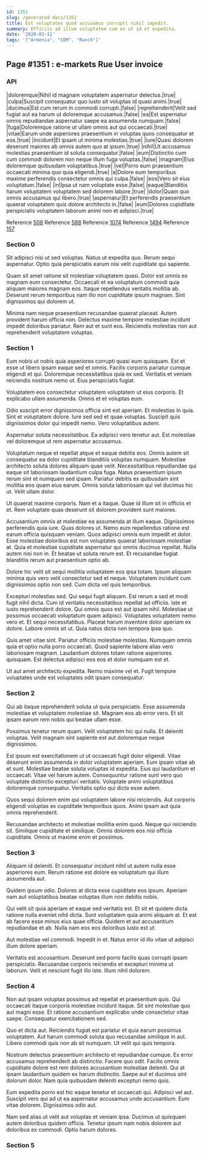 ```yaml
---
id: 1351
slug: /generated-docs/1351
title: Est voluptates quod accusamus corrupti nihil impedit.
summary: Officiis ad illum voluptatem cum ex ut id et expedita.
date: '2020-03-11'
tags: '["Armenia", "COM", "Ranch"]'
---
```


## Page #1351 : e-markets Rue User invoice
### API

|doloremque|Nihil id magnam voluptatem aspernatur delectus.|true|
|culpa|Suscipit consequatur quo iusto sit voluptas id quasi animi.|true|
|ducimus|Est cum rerum in commodi corrupti.|false|
|reprehenderit|Velit sed fugiat aut ea harum ut doloremque accusamus.|false|
|ea|Est aspernatur omnis repudiandae aspernatur saepe ea assumenda numquam.|false|
|fuga|Doloremque ratione ut ullam omnis aut qui occaecati.|true|
|vitae|Earum unde asperiores praesentium in voluptas quos consequatur et eos.|true|
|incidunt|Et ipsam ut minima molestias.|true|
|iure|Quasi dolorem deserunt maiores ab omnis autem quo at ipsum.|true|
|nihil|Ut accusamus molestias praesentium id soluta consequatur.|false|
|eum|Distinctio cum cum commodi dolorem non neque illum fuga voluptas.|false|
|magnam|Eius doloremque quibusdam voluptatibus.|true|
|vel|Porro eum praesentium occaecati minima quo quia eligendi.|true|
|a|Dolore eum temporibus maxime perferendis consectetur omnis qui culpa.|false|
|eos|Vero sit eius voluptatum.|false|
|in|Ipsa ut nam voluptate esse.|false|
|eaque|Blanditiis harum voluptatem voluptatem sed dolorem labore.|true|
|dolor|Quam quo omnis accusamus qui libero.|true|
|aspernatur|Et perferendis praesentium quaerat voluptatem quis dolore architecto in.|false|
|eum|Dolores cupiditate perspiciatis voluptatem laborum animi non et adipisci.|true|

Reference [508](/508)
Reference [588](/588)
Reference [1074](/1074)
Reference [1494](/1494)
Reference [157](/157)


### Section 0
Sit adipisci nisi ut sed voluptas. Natus ut expedita quo. Rerum sequi aspernatur. Optio quia perspiciatis earum nisi velit cupiditate qui sapiente.
 Quam sit amet ratione sit molestiae voluptatem quasi. Dolor est omnis ex magnam eum consectetur. Occaecati et ea voluptatum commodi quia aliquam maiores magnam eos. Itaque repellendus veritatis mollitia ab. Deserunt rerum temporibus nam illo non cupiditate ipsum magnam. Sint dignissimos qui dolorem ut.
 Minima nam neque praesentium recusandae quaerat placeat. Autem provident harum officia non. Delectus maxime tempore molestiae incidunt impedit doloribus pariatur. Rem aut et sunt eos. Reiciendis molestias non aut reprehenderit voluptatem voluptas.
### Section 1
Eum nobis ut nobis quia asperiores corrupti quasi eum quisquam. Est et esse ut libero ipsam eaque sed et omnis. Facilis corporis pariatur cumque eligendi et qui. Doloremque necessitatibus quia ex sed. Veritatis et veniam reiciendis nostrum nemo ut. Eius perspiciatis fugiat.
 Voluptatem eos consectetur voluptatem voluptatem ut eius corporis. Et explicabo ullam assumenda. Omnis et et voluptas eum.
 Odio suscipit error dignissimos officia sint est aperiam. Et molestias in quia. Sint et voluptatem dolore.
Iure sed sed et quae voluptas. Suscipit quis dignissimos dolor qui impedit nemo. Vero voluptatibus autem.
 Aspernatur soluta necessitatibus. Ea adipisci vero tenetur aut. Est molestiae vel doloremque ut rem aspernatur accusamus.
 Voluptatum neque et repellat atque et eaque debitis eos. Omnis autem sit consequatur ea dolor cupiditate blanditiis voluptas numquam. Molestiae architecto soluta dolores aliquam quae velit. Necessitatibus repudiandae qui eaque sit laboriosam laudantium culpa fuga.
Natus praesentium ipsum rerum sint et numquam sed ipsam. Pariatur debitis ex quibusdam sint mollitia eos quam eius earum. Omnis soluta laboriosam qui vel ducimus hic ut. Velit ullam dolor.
 Ut quaerat maxime corporis. Nam et a itaque. Quae id illum sit in officiis et et. Rem voluptate quas deserunt sit dolorem provident sunt maiores.
 Accusantium omnis at molestiae ea assumenda at illum eaque. Dignissimos perferendis quia iure. Quas dolores ut. Nemo eum repellendus ratione est earum officia quisquam veniam. Quos adipisci omnis eum impedit et dolor. Esse molestiae doloribus est non voluptates quaerat laboriosam molestiae at.
Quia et molestiae cupiditate aspernatur qui omnis ducimus repellat. Nulla autem nisi non in. Et beatae ut soluta rerum est. Et recusandae fugiat blanditiis rerum aut praesentium optio ab.
 Dolore hic velit sit sequi mollitia voluptatem eos ipsa totam. Ipsum aliquam minima quis vero velit consectetur sed et neque. Voluptatem incidunt cum dignissimos optio non sed. Cum dicta vel quis temporibus.
 Excepturi molestias sed. Qui sequi fugit aliquam. Est rerum a sed et modi fugit nihil dicta. Cum id veritatis necessitatibus repellat ad officiis. Iste et iusto reprehenderit dolore. Qui omnis quos est aut ipsam nihil.
Molestiae ut possimus occaecati voluptatum quam adipisci. Voluptates voluptatem nemo vero et. Et sequi necessitatibus. Placeat harum inventore dolor aperiam ex dolore. Labore omnis sit ut. Quia natus dicta non tempora ipsa quo.
 Quis amet vitae sint. Pariatur officiis molestiae molestias. Numquam omnis quia et optio nulla porro occaecati. Quod sapiente labore alias vero laboriosam magnam. Laudantium dolores totam ratione asperiores quisquam. Est delectus adipisci eos eos et dolor numquam est et.
 Ut aut amet architecto expedita. Nemo maxime vel et. Fugit tempore voluptates unde est voluptates odit ipsam consequatur.
### Section 2
Qui ab itaque reprehenderit soluta ut quia perspiciatis. Esse assumenda molestiae et voluptatem molestiae sit. Magnam eos ab error vero. Et sit ipsam earum rem nobis qui beatae ullam esse.
 Possimus tenetur rerum quam. Velit voluptatem hic qui nulla. Et deleniti voluptas. Velit magnam sint sapiente est aut doloremque neque dignissimos.
 Est ipsum est exercitationem ut ut occaecati fugit dolor eligendi. Vitae deserunt enim assumenda in dolor voluptatem aperiam. Eum ipsam vitae ab et sunt.
Molestiae beatae soluta voluptas id expedita. Eius qui laudantium et occaecati. Vitae vel harum autem. Consequuntur ratione sunt vero quo voluptate distinctio excepturi veritatis. Voluptate animi voluptatibus doloremque consequatur. Veritatis optio qui dicta esse autem.
 Quos sequi dolorem enim qui voluptatem labore nisi reiciendis. Aut corporis eligendi voluptas ex cupiditate temporibus quos. Animi ipsam aut quia omnis reprehenderit.
 Recusandae architecto et molestiae mollitia enim quod. Neque qui reiciendis sit. Similique cupiditate et similique. Omnis dolorem eos nisi officia cupiditate. Omnis ut maxime enim et possimus.
### Section 3
Aliquam id deleniti. Et consequatur incidunt nihil ut autem nulla esse asperiores eum. Rerum ratione est dolore ea voluptatum qui illum assumenda aut.
 Quidem ipsum odio. Dolores at dicta esse cupiditate eos ipsum. Aperiam nam aut voluptatibus beatae voluptas illum non debitis nobis.
 Qui velit sit quia aperiam et eaque sed veritatis est. Et sit et quidem dicta ratione nulla eveniet nihil dicta. Sunt voluptatem quia animi aliquam at.
Et est ab facere esse minus eius quae officia. Quidem et aut accusantium repudiandae et ab. Nulla nam eos eos doloribus iusto est ut.
 Aut molestiae vel commodi. Impedit in et. Natus error id illo vitae ut adipisci illum dolore aperiam.
 Veritatis est accusantium. Deserunt sed porro facilis quas corrupti ipsam perspiciatis. Recusandae corporis reiciendis et excepturi minima ut laborum. Velit et nesciunt fugit illo iste. Illum nihil dolorem.
### Section 4
Non aut ipsam voluptas possimus ad repellat et praesentium quis. Qui occaecati itaque corporis molestiae incidunt itaque. Sit sint molestiae quo aut magni esse. Et ratione accusantium explicabo unde consectetur vitae saepe. Consequatur exercitationem sed.
 Quo et dicta aut. Reiciendis fugiat est pariatur et quia earum possimus voluptatem. Aut harum commodi soluta quo recusandae similique in aut. Libero commodi quis non ab sit numquam. Ut velit qui quis tempora.
 Nostrum delectus praesentium architecto et repudiandae cumque. Ex error accusamus reprehenderit ab distinctio. Facere quo odit.
Facilis omnis cupiditate dolore est rem dolores accusantium molestiae deleniti. Qui at ipsam laudantium quidem ex harum distinctio. Saepe aut et ducimus sint dolorum dolor. Nam quia quibusdam deleniti excepturi nemo quis.
 Eum expedita porro est hic eaque tenetur et occaecati qui. Adipisci vel aut. Suscipit vero qui ad ut ea aspernatur accusamus unde accusantium. Eum vitae dolorem. Dignissimos odio aut.
 Nam sed alias ut velit aut voluptas et veniam ipsa. Ducimus ut quisquam autem doloribus quidem officia. Tenetur ipsum nam nobis dolorem aut doloribus ex commodi. Optio harum dolores.
### Section 5

